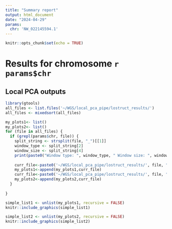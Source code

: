 ```yaml
---
title: "Summary report"
output: html_document
date: "2024-04-29"
params:
  chr: 'NW_022145594.1'
---
```


```r
knitr::opts_chunk$set(echo = TRUE)
```

# Results for chromosome `r params$chr`

## Local PCA outputs


```r
library(gtools)
all_files <- list.files('~/WGS/local_pca_pipe/lostruct_results/')
all_files <- mixedsort(all_files)

my_plots1<- list()
my_plots2<- list()
for (file in all_files) {
  if (grepl(params$chr, file)) {
    split_string <- strsplit(file, "_")[[1]]
    window_type <- split_string[2]
    window_size <- split_string[4]
    print(paste0("Window type: ", window_type, " Window size: ", window_size))
    
    curr_file<-paste0('~/WGS/local_pca_pipe/lostruct_results/', file, "/figure/run_summary/plot_corners-1.png")
    my_plots1<-append(my_plots1,curr_file)
    curr_file<-paste0('~/WGS/local_pca_pipe/lostruct_results/', file, "/figure/run_summary/plot_corner_pca-1_1_2.pdf")
    my_plots2<-append(my_plots2,curr_file)
  } 
  
}
```

```r
simple_list1 <- unlist(my_plots1, recursive = FALSE)
knitr::include_graphics(simple_list1)
```

```r
simple_list2 <- unlist(my_plots2, recursive = FALSE)
knitr::include_graphics(simple_list2)
```




